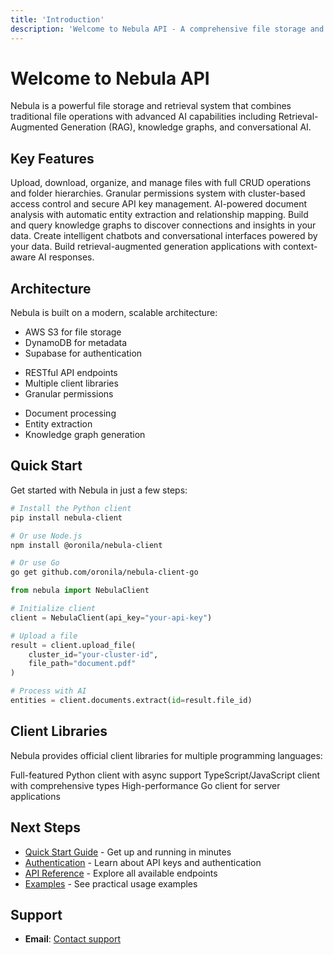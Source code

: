 ```yaml
---
title: 'Introduction'
description: 'Welcome to Nebula API - A comprehensive file storage and retrieval system with AI-powered capabilities'
---
```


# Welcome to Nebula API

Nebula is a powerful file storage and retrieval system that combines traditional file operations with advanced AI capabilities including Retrieval-Augmented Generation (RAG), knowledge graphs, and conversational AI.



## Key Features

<CardGroup cols={2}>
  <Card
    title="File Operations"
    href="/guides/file-operations"
  >
    Upload, download, organize, and manage files with full CRUD operations and folder hierarchies.
  </Card>
  <Card
    title="API Key Management"
    href="/api-keys"
  >
    Granular permissions system with cluster-based access control and secure API key management.
  </Card>
  <Card
    title="Document Processing"
    href="/guides/collections"
  >
    AI-powered document analysis with automatic entity extraction and relationship mapping.
  </Card>
  <Card
    title="Knowledge Graphs"
    href="/guides/graphs"
  >
    Build and query knowledge graphs to discover connections and insights in your data.
  </Card>
  <Card
    title="Conversational AI"
    href="/guides/conversations"
  >
    Create intelligent chatbots and conversational interfaces powered by your data.
  </Card>
  <Card
    title="RAG Applications"
    href="/guides/retrieval-augmented-generation"
  >
    Build retrieval-augmented generation applications with context-aware AI responses.
  </Card>
</CardGroup>

## Architecture

Nebula is built on a modern, scalable architecture:

<CardGroup cols={3}>
  <Card title="Storage Layer">
    <ul>
      <li>AWS S3 for file storage</li>
      <li>DynamoDB for metadata</li>
      <li>Supabase for authentication</li>
    </ul>
  </Card>
  <Card title="API Layer">
    <ul>
      <li>RESTful API endpoints</li>
      <li>Multiple client libraries</li>
      <li>Granular permissions</li>
    </ul>
  </Card>
  <Card title="AI Layer">
    <ul>
      <li>Document processing</li>
      <li>Entity extraction</li>
      <li>Knowledge graph generation</li>
    </ul>
  </Card>
</CardGroup>

## Quick Start

Get started with Nebula in just a few steps:

```bash
# Install the Python client
pip install nebula-client

# Or use Node.js
npm install @oronila/nebula-client

# Or use Go
go get github.com/oronila/nebula-client-go
```

```python
from nebula import NebulaClient

# Initialize client
client = NebulaClient(api_key="your-api-key")

# Upload a file
result = client.upload_file(
    cluster_id="your-cluster-id",
    file_path="document.pdf"
)

# Process with AI
entities = client.documents.extract(id=result.file_id)
```

## Client Libraries

Nebula provides official client libraries for multiple programming languages:

<CardGroup cols={3}>
  <Card
    title="Python"
    href="/clients/python"
  >
    Full-featured Python client with async support
  </Card>
  <Card
    title="Node.js"
    href="/clients/nodejs"
  >
    TypeScript/JavaScript client with comprehensive types
  </Card>
  <Card
    title="Go"
    href="/clients/go"
  >
    High-performance Go client for server applications
  </Card>
</CardGroup>

## Next Steps

- [Quick Start Guide](/quickstart) - Get up and running in minutes
- [Authentication](/authentication) - Learn about API keys and authentication
- [API Reference](/api-reference/overview) - Explore all available endpoints
- [Examples](/examples/basic-file-operations) - See practical usage examples

## Support

- **Email**: [Contact support](mailto:support@nebulacloud.app)
 